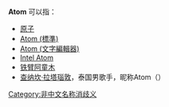 '''Atom''' 可以指：
* [[原子|原子]]
* [[Atom_(標準)|Atom (標準)]]
* [[Atom_(文字編輯器)|Atom (文字編輯器)]]
* [[Intel_Atom|Intel Atom]]
* [[铁臂阿童木|铁臂阿童木]]
* [[查纳坎·拉塔瑙敦|查纳坎·拉塔瑙敦]]，泰国男歌手，昵称Atom（{{lang-th|อะตอม}}）

{{disambig}}

[[Category:非中文名称消歧义|Category:非中文名称消歧义]]